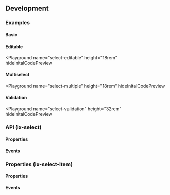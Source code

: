 


## Development

### Examples

#### Basic

<Playground name="select" height="18rem"></Playground>

#### Editable

<Playground
  name="select-editable"
  height="18rem"
  hideInitalCodePreview
></Playground>

#### Multiselect

<Playground
  name="select-multiple"
  height="18rem"
  hideInitalCodePreview
></Playground>

#### Validation

<Playground
  name="select-validation"
  height="32rem"
  hideInitalCodePreview
></Playground>

### API (ix-select)

#### Properties

<Props />

#### Events

<Events />

### Properties (ix-select-item)

#### Properties

<ItemProps />

#### Events

<ItemEvents />
